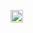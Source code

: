 [[File:Wolf icon.png|20px|狼人自爆]]'''[[WP:狼人自爆|{{{1|狼自爆了}}}]]'''<noinclude>{{documentation}}</noinclude>